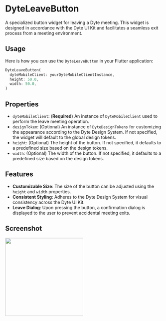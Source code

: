 # DyteLeaveButton

A specialized button widget for leaving a Dyte meeting. This widget is designed in accordance with the Dyte UI Kit and facilitates a seamless exit process from a meeting environment.

## Usage

Here is how you can use the `DyteLeaveButton` in your Flutter application:

```dart
DyteLeaveButton(
  dyteMobileClient: yourDyteMobileClientInstance,
  height: 50.0,
  width: 50.0,
)
```

## Properties

- `dyteMobileClient`: (**Required**) An instance of `DyteMobileClient` used to perform the leave meeting operation.
- `designToken`: (Optional) An instance of `DyteDesignTokens` for customizing the appearance according to the Dyte Design System. If not specified, the widget will default to the global design tokens.
- `height`: (Optional) The height of the button. If not specified, it defaults to a predefined size based on the design tokens.
- `width`: (Optional) The width of the button. If not specified, it defaults to a predefined size based on the design tokens.


## Features

- **Customizable Size**: The size of the button can be adjusted using the `height` and `width` properties.
- **Consistent Styling**: Adheres to the Dyte Design System for visual consistency across the Dyte UI Kit.
- **Leave Dialog**: Upon pressing the button, a confirmation dialog is displayed to the user to prevent accidental meeting exits.

## Screenshot

<img src="/static/mobile/flutter/flutter-leave-meeting.png" width="250px"/>